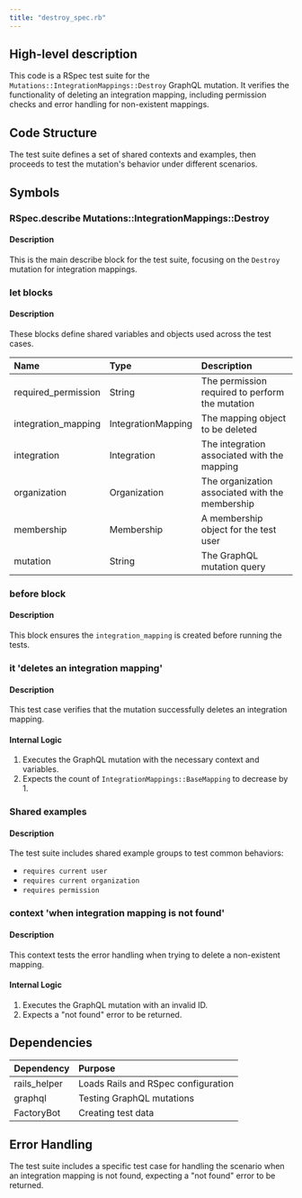 ```yaml
---
title: "destroy_spec.rb"
---
```


## High-level description
This code is a RSpec test suite for the `Mutations::IntegrationMappings::Destroy` GraphQL mutation. It verifies the functionality of deleting an integration mapping, including permission checks and error handling for non-existent mappings.

## Code Structure
The test suite defines a set of shared contexts and examples, then proceeds to test the mutation's behavior under different scenarios.

## Symbols

### RSpec.describe Mutations::IntegrationMappings::Destroy
#### Description
This is the main describe block for the test suite, focusing on the `Destroy` mutation for integration mappings.

### let blocks
#### Description
These blocks define shared variables and objects used across the test cases.

| Name | Type | Description |
|:-----|:-----|:------------|
| required_permission | String | The permission required to perform the mutation |
| integration_mapping | IntegrationMapping | The mapping object to be deleted |
| integration | Integration | The integration associated with the mapping |
| organization | Organization | The organization associated with the membership |
| membership | Membership | A membership object for the test user |
| mutation | String | The GraphQL mutation query |

### before block
#### Description
This block ensures the `integration_mapping` is created before running the tests.

### it 'deletes an integration mapping'
#### Description
This test case verifies that the mutation successfully deletes an integration mapping.

#### Internal Logic
1. Executes the GraphQL mutation with the necessary context and variables.
2. Expects the count of `IntegrationMappings::BaseMapping` to decrease by 1.

### Shared examples
#### Description
The test suite includes shared example groups to test common behaviors:
- `requires current user`
- `requires current organization`
- `requires permission`

### context 'when integration mapping is not found'
#### Description
This context tests the error handling when trying to delete a non-existent mapping.

#### Internal Logic
1. Executes the GraphQL mutation with an invalid ID.
2. Expects a "not found" error to be returned.

## Dependencies
| Dependency | Purpose |
|:-----------|:--------|
| rails_helper | Loads Rails and RSpec configuration |
| graphql | Testing GraphQL mutations |
| FactoryBot | Creating test data |

## Error Handling
The test suite includes a specific test case for handling the scenario when an integration mapping is not found, expecting a "not found" error to be returned.